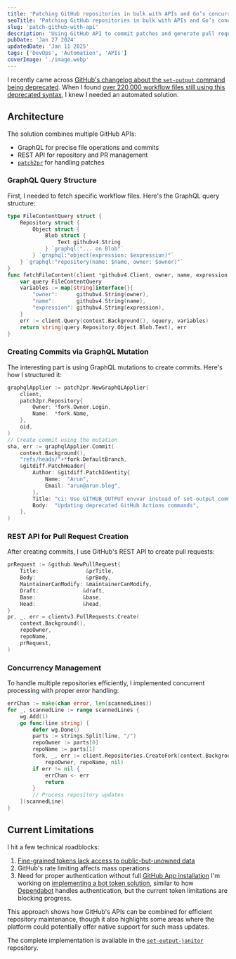 ```yaml
---
title: 'Patching GitHub repositories in bulk with APIs and Go’s concurrency features'
seoTitle: 'Patching GitHub repositories in bulk with APIs and Go’s concurrency features'
slug: 'patch-github-with-api'
description: 'Using GitHub API to commit patches and generate pull requests.'
pubDate: 'Jan 27 2024'
updatedDate: 'Jan 11 2025'
tags: ['DevOps', 'Automation', 'APIs']
coverImage: './image.webp'
---
```


I recently came across [GitHub's changelog about the ](https://github.blog/changelog/2022-10-11-github-actions-deprecating-save-state-and-set-output-commands/)[`set-output`](https://github.blog/changelog/2022-10-11-github-actions-deprecating-save-state-and-set-output-commands/)[ command being deprecated](https://github.blog/changelog/2022-10-11-github-actions-deprecating-save-state-and-set-output-commands/). When I found [over 220,000 workflow files still using this deprecated syntax](https://github.com/search?q=set-output%20language%3AYAML%20path%3A%2F%5E.github%5C%2Fworkflows%5C%2F%2F&type=code), I knew I needed an automated solution.

## Architecture

The solution combines multiple GitHub APIs:

- GraphQL for precise file operations and commits
- REST API for repository and PR management
- [`patch2pr`](https://github.com/bluekeyes/patch2pr?tab=readme-ov-file) for handling patches

### GraphQL Query Structure

First, I needed to fetch specific workflow files. Here's the GraphQL query structure:

```go
type FileContentQuery struct {
    Repository struct {
        Object struct {
            Blob struct {
                Text githubv4.String
            } `graphql:"... on Blob"`
        } `graphql:"object(expression: $expression)"`
    } `graphql:"repository(name: $name, owner: $owner)"`
}
func fetchFileContent(client *githubv4.Client, owner, name, expression string) (string, error) {
    var query FileContentQuery
    variables := map[string]interface{}{
        "owner":      githubv4.String(owner),
        "name":       githubv4.String(name),
        "expression": githubv4.String(expression),
    }
    err := client.Query(context.Background(), &query, variables)
    return string(query.Repository.Object.Blob.Text), err
}
```

### Creating Commits via GraphQL Mutation

The interesting part is using GraphQL mutations to create commits. Here's how I structured it:

```go
graphqlApplier := patch2pr.NewGraphQLApplier(
    client,
    patch2pr.Repository{
        Owner: *fork.Owner.Login,
        Name:  *fork.Name,
    },
    oid,
)
// Create commit using the mutation
sha, err := graphqlApplier.Commit(
    context.Background(),
    "refs/heads/"+*fork.DefaultBranch,
    &gitdiff.PatchHeader{
        Author: &gitdiff.PatchIdentity{
            Name:  "Arun",
            Email: "arun@arun.blog",
        },
        Title: "ci: Use GITHUB_OUTPUT envvar instead of set-output command",
        Body:  "Updating deprecated GitHub Actions commands",
    },
)
```

### REST API for Pull Request Creation

After creating commits, I use GitHub's REST API to create pull requests:

```go
prRequest := &github.NewPullRequest{
    Title:               &prTitle,
    Body:                &prBody,
    MaintainerCanModify: &maintainerCanModify,
    Draft:              &draft,
    Base:               &base,
    Head:               &head,
}
pr, _, err = clientv3.PullRequests.Create(
    context.Background(),
    repoOwner,
    repoName,
    prRequest,
)
```

### Concurrency Management

To handle multiple repositories efficiently, I implemented concurrent processing with proper error handling:

```go
errChan := make(chan error, len(scannedLines))
for _, scannedLine := range scannedLines {
    wg.Add(1)
    go func(line string) {
        defer wg.Done()
        parts := strings.Split(line, "/")
        repoOwner := parts[0]
        repoName := parts[1]
        fork, _, err := client.Repositories.CreateFork(context.Background(),
            repoOwner, repoName, nil)
        if err != nil {
            errChan <- err
            return
        }
        // Process repository updates
    }(scannedLine)
}
```

## Current Limitations

I hit a few technical roadblocks:

1. [Fine-grained tokens lack access to public-but-unowned data](https://github.com/orgs/community/discussions/36441#discussioncomment-7635050)
2. GitHub's rate limiting affects mass operations
3. Need for proper authentication without full [GitHub App installation](https://docs.github.com/en/apps/creating-github-apps/authenticating-with-a-github-app/authenticating-as-a-github-app-installation)
   I'm working on [implementing a bot token solution](https://github.com/arunsathiya/set-output-janitor/issues/17), similar to how [Dependabot](https://docs.github.com/en/code-security/dependabot/dependabot-security-updates/configuring-dependabot-security-updates) handles authentication, but the current token limitations are blocking progress.

This approach shows how GitHub's APIs can be combined for efficient repository maintenance, though it also highlights some areas where the platform could potentially offer native support for such mass updates.

The complete implementation is available in the [`set-output-janitor`](https://github.com/arunsathiya/set-output-janitor) repository.
